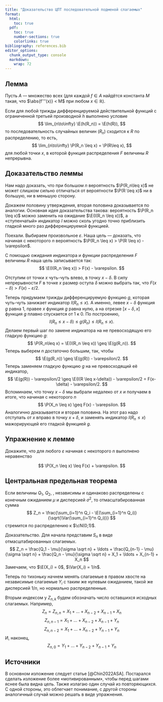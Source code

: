 ```yaml
---
title: "Доказательство ЦПТ последовательной подменой слагаемых"
format:
  html:
    toc: true
  pdf:
    toc: true
    number-sections: true
    colorlinks: true
bibliography: references.bib
editor_options: 
  chunk_output_type: console
  markdown: 
    wrap: 72
---
```


::: {.hidden}
$$
 \newcommand\cN{{\mathcal{N}}}
 \newcommand\P{{\mathbb{P}}}
 \newcommand\E{{\mathbb{E}}}
 \DeclareMathOperator{\plim}{plim}
 \newcommand\Var{{\mathrm{Var}}}
 \newcommand\Cov{{\mathrm{Cov}}}
 \newcommand\Corr{{\mathrm{Corr}}}
$$
:::




:::{.callout-note}
## Лемма

Пусть $A$ — множество всех  (для каждой $f \in A$ найдётся константа $M$ такая, что $\abs{f'''(x)} < M$ при любом $x \in \mathbb{R}$).

Если для любой трижды дифференцируемой действительной функций с ограниченной третьей производной $h$ выполнено условие 
$$
\lim_{n\to\infty} \E(h(R_n)) = \E(h(R)),
$$
то последовательность случайных величин $(R_n)$ сходится к $R$ по распределению, то есть,
$$
\lim_{n\to\infty} \P(R_n \leq x) = \P(R\leq x),
$$
для любой точки $x$, в которой функция распределения $F$ величины $R$ непрерывна. 
:::



:::{.callout-caution collapse="true"}
## Доказательство леммы

Нам надо доказать, что при большом $n$ вероятность $\P(R_n\leq x)$ не может слишком сильно отличаться от вероятности $\P(R \leq x)$ ни в большую, ни в меньшую сторону. 

Докажем половину утверждения, вторая половина доказывается по аналогии. Основная идея доказательства такова: вероятность $\P(R_n \leq x)$ можно заменить на ожидание $\E(I(R_n \leq x))$, а «ступенчатый» индикатор $I$ можно сколь угодно точно приблизить гладкой много раз дифференцируемой функцией. 

Поехали. Выбираем произвольное $\varepsilon$. Наша цель — доказать, что начиная с некоторого $n$ вероятность $\P(R_n \leq x) > \P(R \leq x) - \varepsilon$. 

С помощью ожидания индикатора и функции распределения $F$ величины $R$ наша цель записывается так:
$$
\E(I(R_n \leq x)) > F(x) - \varepsilon.
$$

Отступим от точки $x$ чуть-чуть влево, в точку $x - \delta$. В силу непрерывности $F$ в точке $x$ размер оступа $\delta$ можно выбрать так, что $F(x-\delta) > F(x) - \varepsilon/2$. 

Теперь придумаем трижды дифференцируемую функцию $g$, которая чуть-чуть занижает индикатор $I(R_n \leq x)$. А именно, левее $x-\delta$ функция $g$ равна 1, правее $x$ функция $g$ равна нулю, а на отрезке $[x-\delta, x]$ функция $g$ плавно спускается от 1 к 0. По построению, 
$$
I(R_n \leq x - \delta) \leq g(R_n) \leq I(R_n \leq x).
$$
Делаем первый шаг по замене индикатора на не превосходящую его гладкую функцию $g$: 
$$
\P(R_n\leq x) = \E(I(R_n \leq x)) \geq \E(g(R_n)).
$$
Теперь выберем $n$ достаточно большим, так, чтобы 
$$
\E(g(R_n)) \geq \E(g(R)) - \varepsilon/2. 
$$
Теперь заменяем гладкую функцию $g$ на не превосходящий её индикатор,
$$
\E(g(R)) - \varepsilon/2 \geq \E(I(R \leq x-\delta)) - \varepsilon/2 = F(x-\delta) - \varepsilon/2.
$$
Вспоминаем, что точку $x-\delta$ мы выбрали недалеко от $x$ и получаем в итоге, что начиная с некоторого $n$
$$
\P(X_n \leq x) \geq F(x) - \varepsilon.
$$
Аналогично доказывается и вторая половина. На этот раз надо отступать от $x$ вправо в точку $x+\delta$, и заменять индикатор $I(R_n \leq x)$ мажорирующей его гладкой функцией $g$.  
:::



:::{.callout-caution collapse="true"}
## Упражнение к лемме

Докажите, что для любого $\varepsilon$ начиная  с некоторого $n$ выполнено неравенство 

$$
\P(X_n \leq x) \leq F(x) + \varepsilon.
$$

:::

:::{.callout-note}
## Центральная предельная теорема

Если величины $Q_1$, $Q_2$, \ldots, независимы и одинаково распределены с конечным ожиданием $\mu$ и дисперсией $\sigma^2$, то отмасштабированная сумма
$$
Z_n = \frac{\sum_{i=1}^n Q_i - \E(\sum_{i=1}^n Q_i)}{\sqrt{\Var(\sum_{i=1}^n Q_i)}}
$$
стремится по распределению к $\cN(0;1)$.
:::


Доказательство. 
Для начала представим $S_n$ в виде отмасштабированных слагаемых. 
$$
Z_n = \frac{Q_1 - \mu}{\sigma \sqrt n} + \ldots + \frac{Q_{n-1} - \mu}{\sigma \sqrt n} + \frac{Q_n - \mu}{\sigma \sqrt n} = X_1 + \ldots + X_{n-1} + X_n
$$
Замечаем, что $\E(X_i) = 0$, $\Var(X_i) = 1/n$.

Теперь по тихоньку начнем менять слагаемые в правом хвосте на независимые слагаемые $Y_i$ с таким же нулевым ожиданием, такой же дисперсией $1/n$, но нормально распределенные. 

Вторым индексом у $Z_{n,k}$ будем обозначать число оставшихся исходных слагаемых. 
Например,
$$
Z_n = Z_{n,n} = X_1 + \ldots + X_{n-2} +  X_{n-1} + X_n
$$
$$
Z_{n,n-1} = X_1 + \ldots + X_{n-2} +  X_{n-1} + Y_n
$$
$$
Z_{n,n-2} = X_1 + \ldots + X_{n-2} +  Y_{n-1} + Y_n
$$
И, наконец,
$$
Z_{n,0} = Y_1 + \ldots + Y_{n-2} +  Y_{n-1} + Y_n
$$








## Источники

В основном изложение следует статье [@Chin2022ASA]. Постарался сделать изложение более «мотивированным», чтобы перед шагами яснее была видна цель. Также излагаю один случай из повторяющихся. С одной стороны, это облегчает понимание, с другой стороны аналогичный случай можно решать в виде упражнения. 

